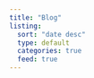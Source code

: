 ```yaml
---
title: "Blog"
listing:
  sort: "date desc"
  type: default
  categories: true
  feed: true
---
```



